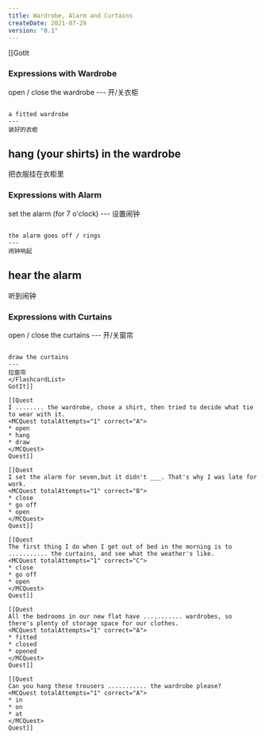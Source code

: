 ```yaml
---
title: Wardrobe, Alarm and Curtains
createDate: 2021-07-29
version: "0.1"
---
```


[[GotIt
### Expressions with Wardrobe 
<FlashcardList>
open / close the wardrobe
---
开/关衣柜

~~~

a fitted wardrobe
---
装好的衣柜

~~~
hang (your shirts) in the wardrobe 
---
把衣服挂在衣柜里
</FlashcardList>
### Expressions with Alarm
<FlashcardList>
set the alarm (for 7 o'clock)
---
设置闹钟

~~~

the alarm goes off / rings 
---
闹钟响起

~~~

hear the alarm
---
听到闹钟
</FlashcardList>
### Expressions with Curtains
<FlashcardList>
open / close the curtains 
---
开/关窗帘

~~~

draw the curtains
---
拉窗帘
</FlashcardList>
GotIt]]

[[Quest
I ........ the wardrobe, chose a shirt, then tried to decide what tie to wear with it.
<MCQuest totalAttempts="1" correct="A">
* open
* hang
* draw
</MCQuest>
Quest]]

[[Quest
I set the alarm for seven,but it didn't ___. That's why I was late for work.
<MCQuest totalAttempts="1" correct="B">
* close
* go off
* open
</MCQuest>
Quest]]

[[Quest
The first thing I do when I get out of bed in the morning is to ........... the curtains, and see what the weather's like.
<MCQuest totalAttempts="1" correct="C">
* close
* go off
* open
</MCQuest>
Quest]]

[[Quest
All the bedrooms in our new flat have ........... wardrobes, so there's plenty of storage space for our clothes.
<MCQuest totalAttempts="1" correct="A">
* fitted
* closed
* opened
</MCQuest>
Quest]]

[[Quest
Can you hang these trousers ........... the wardrobe please?
<MCQuest totalAttempts="1" correct="A">
* in
* on
* at
</MCQuest>
Quest]]